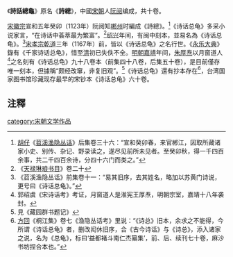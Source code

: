 《'''詩話總龜'''》原名《'''詩總'''》，中國[[宋朝|宋朝]]人[[阮阅|阮阅]]编成，共十卷。

[[宋徽宗|宋徽宗]]宣和五年癸卯（1123年）阮阅知[[郴州_(古代)|郴州]]时編成《詩總》。<ref>[[胡仔|胡仔]]《[[苕溪渔隐丛话|苕溪渔隐丛话]]》后集卷三十六：“宣和癸卯春，来官郴江，因取所藏诸家小史、别传、杂记、野录读之，遂尽见前所未见者。至癸卯秋，得一千四百余事，共二千四百余诗，分四十六门而类之。”</ref>《诗话总龟》多采小说家言，“在诗话中荟萃最为繁富”。<ref>《[[天禄琳琅书目|天禄琳琅书目]]》卷二十</ref>[[紹興_(南宋)|绍兴]]年间，有闽中刻本，並易名為《诗话总龟》。<ref>《苕溪渔隐丛话》前集卷十一：“易其旧序，去其姓名，略加以苏黄门诗说，更号曰《诗话总龟》。”</ref>[[宋孝宗|宋孝宗]][[乾道_(南宋)|乾道]]三年（1167年）前，皆以《诗话总龟》之名行世。《[[永乐大典|永乐大典]]》錄有《千家诗话总龟》，惜至[[清朝|清]]初已失佚不全。[[明朝|明朝]][[嘉靖|嘉靖]]年间，[[朱厚焘|朱厚焘]]以月窗道人<ref>郭绍虞《宋诗话考》考证，月窗道人是淮宪王厚焘，明朝宗室，嘉靖十八年袭封。</ref>之名刻有《诗话总龟》九十八卷本（前集四十八卷，后集五十卷），是目前僅存唯一刻本，但據稱“颇经改窜，非复旧观”。<ref>見《藏园群书题记》</ref>《诗话总龟》還有抄本存在<ref>[[方回|方回]]《桐江集》卷七《渔隐丛话考》里说：“《诗总》旧本，余求之不能得，今所谓《诗话总龟》者，删改闳休旧序，合《古今诗话》与《诗总》，添入诸家之说，名为《总龟》，标曰‘益都褚斗南仁杰纂集’，前、后、续刊七十卷，麻沙书坊捏合本也。”</ref>，台湾国家图书馆珍藏现存最早的宋钞本《诗话总龟》六十卷。

==注釋==
{{reflist|2}}

[[category:宋朝文学作品|category:宋朝文学作品]]